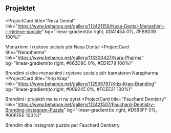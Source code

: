 ## Projektet
<ProjectCard
  title="Nesa Dental"
  link="https://www.behance.net/gallery/112421159/Nesa-Dental-Menaxhimi-i-rrjeteve-sociale"
  bg="linear-gradient(to right, #D4145A 0%, #FBB03B 100%)"
>
  Menaxhimi i rrjeteve sociale për Nesa Dental
</ProjectCard>
<ProjectCard
  title="Narapharma"
  link="https://www.behance.net/gallery/113300427/Nara-Pharma"
  bg="linear-gradient(to right, #662D8C 0%, #ED1E79 100%)"
>
  Brendimi si dhe menaxhimi i rrjeteve sociale për barnatoren Narapharma.
</ProjectCard>
<ProjectCard
  title="Krip Krap"
  link="https://www.behance.net/gallery/112595797/Krip-Krap-Branding"
  bg="linear-gradient(to right, #009245 0%, #FCEE21 100%)"
>
  Brendimi i projektit ma te ri ne qytet
</ProjectCard>
<ProjectCard
  title="Fauchard Dentistry"
  link="https://www.behance.net/gallery/112421507/Fauchard-Dentistry-Branding-Instagram-Puzzle"
  bg="linear-gradient(to right, #D585FF 0%, #00FFEE 100%)"
>
  Brendim dhe Instagram puzzle per Fauchard Dentistry.
</ProjectCard>
